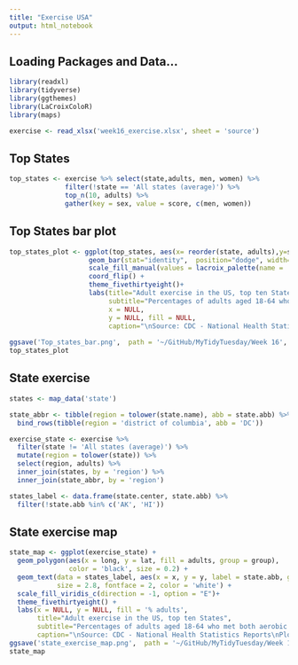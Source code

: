 ```yaml
---
title: "Exercise USA"
output: html_notebook
---
```


## Loading Packages and Data...

```r
library(readxl)
library(tidyverse)
library(ggthemes)
library(LaCroixColoR)
library(maps)

exercise <- read_xlsx('week16_exercise.xlsx', sheet = 'source')

```

## Top States  

```r
top_states <- exercise %>% select(state,adults, men, women) %>% 
              filter(!state == 'All states (average)') %>% 
              top_n(10, adults) %>%
              gather(key = sex, value = score, c(men, women))

```

## Top States bar plot
```r
top_states_plot <- ggplot(top_states, aes(x= reorder(state, adults),y=score))+
                    geom_bar(stat="identity",  position="dodge", width= 0.6, aes(fill = sex))+ 
                    scale_fill_manual(values = lacroix_palette(name = 'PeachPear', n = 2, type = 'discrete'))+ 
                    coord_flip() +
                    theme_fivethirtyeight()+
                    labs(title="Adult exercise in the US, top ten States", 
                         subtitle="Percentages of adults aged 18-64 who met both aerobic and muscle-strengthening \nfederal guidelines through leisure-time physical activity", 
                         x = NULL, 
                         y = NULL, fill = NULL, 
                         caption="\nSource: CDC - National Health Statistics Reports\nPlot by Joe Salami") 
                    
ggsave('Top_states_bar.png',  path = '~/GitHub/MyTidyTuesday/Week 16',  width = 10, height = 7)
top_states_plot
```

## State exercise 
```r
states <- map_data('state')

state_abbr <- tibble(region = tolower(state.name), abb = state.abb) %>%
  bind_rows(tibble(region = 'district of columbia', abb = 'DC'))

exercise_state <- exercise %>% 
  filter(state != 'All states (average)') %>%
  mutate(region = tolower(state)) %>%
  select(region, adults) %>%
  inner_join(states, by = 'region') %>%
  inner_join(state_abbr, by = 'region')

states_label <- data.frame(state.center, state.abb) %>%
  filter(!state.abb %in% c('AK', 'HI'))
```

## State exercise map
```r
state_map <- ggplot(exercise_state) +
  geom_polygon(aes(x = long, y = lat, fill = adults, group = group),
               color = 'black', size = 0.2) + 
  geom_text(data = states_label, aes(x = x, y = y, label = state.abb, group = NULL),
            size = 2.8, fontface = 2, color = 'white') +
  scale_fill_viridis_c(direction = -1, option = "E")+ 
  theme_fivethirtyeight() +
  labs(x = NULL, y = NULL, fill = '% adults',
       title="Adult exercise in the US, top ten States", 
       subtitle="Percentages of adults aged 18-64 who met both aerobic and muscle-strengthening \nfederal guidelines through leisure-time physical activity",
       caption="\nSource: CDC - National Health Statistics Reports\nPlot by Joe Salami")
ggsave('state_exercise_map.png',  path = '~/GitHub/MyTidyTuesday/Week 16',  width = 10, height = 7)
state_map
```


